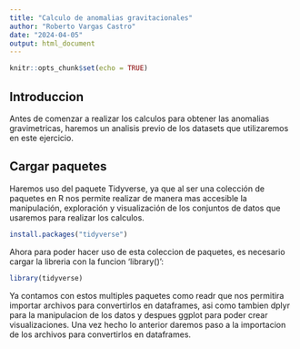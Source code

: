 ```yaml
---
title: "Calculo de anomalias gravitacionales"
author: "Roberto Vargas Castro"
date: "2024-04-05"
output: html_document
---
```


```r
knitr::opts_chunk$set(echo = TRUE)
```

## Introduccion

  Antes de comenzar a realizar los calculos para obtener las anomalias gravimetricas, haremos un analisis previo de los datasets que utilizaremos en este ejercicio.

## Cargar paquetes

 Haremos uso del paquete Tidyverse, ya que al ser una colección de paquetes en R nos permite realizar de manera mas accesible la manipulación, exploración y visualización de los conjuntos de datos que usaremos para realizar los calculos.

```r
install.packages("tidyverse")
```

  Ahora para poder hacer uso de esta coleccion de paquetes, es necesario cargar la libreria con la funcion 'library()':
  
```r
library(tidyverse)
```
  Ya contamos con estos multiples paquetes como readr que nos permitira importar archivos para convertirlos en dataframes, asi como tambien dplyr para la manipulacion de los datos y despues ggplot para poder crear visualizaciones.
  Una vez hecho lo anterior daremos paso a la importacion de los archivos para convertirlos en dataframes.

